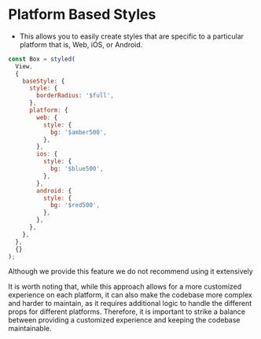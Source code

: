 
<Meta title="api/Platform Based Styles" />

# Platform Based Styles

- This allows you to easily create styles that are specific to a particular platform that is, Web, iOS, or Android.

```jsx
const Box = styled(
  View,
  {
    baseStyle: {
      style: {
        borderRadius: '$full',
      },
      platform: {
        web: {
          style: {
            bg: '$amber500',
          },
        },
        ios: {
          style: {
            bg: '$blue500',
          },
        },
        android: {
          style: {
            bg: '$red500',
          },
        },
      },
    },
  },
  {}
);
```

Although we provide this feature we do not recommend using it extensively

It is worth noting that, while this approach allows for a more customized experience on each platform, it can also make the codebase more complex and harder to maintain, as it requires additional logic to handle the different props for different platforms.
Therefore, it is important to strike a balance between providing a customized experience and keeping the codebase maintainable.

